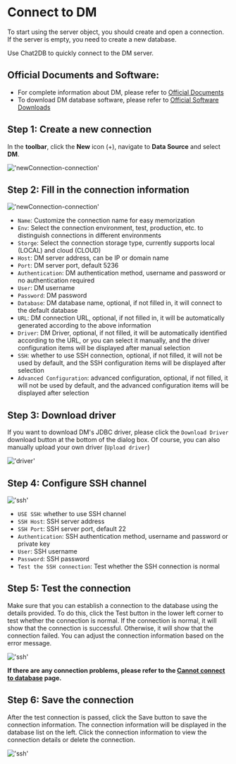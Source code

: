 # Connect to DM

To start using the server object, you should create and open a connection. If the server is empty, you need to create a new database.

Use Chat2DB to quickly connect to the DM server.

## Official Documents and Software:

- For complete information about DM, please refer to [Official Documents](https://eco.dameng.com/document/dm/zh-cn/pm/index.html)
- To download DM database software, please refer to [Official Software Downloads](https://www.dameng.com/list_103.html)

## Step 1: Create a new connection

In the **toolbar**, click the **New** icon (+), navigate to **Data Source** and select **DM**.

!['newConnection-connection'](/image/connection/dm1.png)

## Step 2: Fill in the connection information

!['newConnection-connection'](/image/connection/dm2.png)

- `Name`: Customize the connection name for easy memorization
- `Env`: Select the connection environment, test, production, etc. to distinguish connections in different environments
- `Storge`: Select the connection storage type, currently supports local (LOCAL) and cloud (CLOUD)
- `Host`: DM server address, can be IP or domain name
- `Port`: DM server port, default 5236
- `Authentication`: DM authentication method, username and password or no authentication required
- `User`: DM username
- `Password`: DM password
- `Database`: DM database name, optional, if not filled in, it will connect to the default database
- `URL`: DM connection URL, optional, if not filled in, it will be automatically generated according to the above information
- `Driver`: DM Driver, optional, if not filled, it will be automatically identified according to the URL, or you can select it manually, and the driver configuration items will be displayed after manual selection
- `SSH`: whether to use SSH connection, optional, if not filled, it will not be used by default, and the SSH configuration items will be displayed after selection
- `Advanced Configuration`: advanced configuration, optional, if not filled, it will not be used by default, and the advanced configuration items will be displayed after selection

## Step 3: Download driver

If you want to download DM's JDBC driver, please click the `Download Driver` download button at the bottom of the dialog box. Of course, you can also manually upload your own driver (`Upload driver`)

!['driver'](/image/connection/driver.png)

## Step 4: Configure SSH channel

!['ssh'](/image/connection/ssh.png)
- `USE SSH`: whether to use SSH channel
- `SSH Host`: SSH server address
- `SSH Port`: SSH server port, default 22
- `Authentication`: SSH authentication method, username and password or private key
- `User`: SSH username
- `Password`: SSH password
- `Test the SSH connection`: Test whether the SSH connection is normal

## Step 5: Test the connection

Make sure that you can establish a connection to the database using the details provided.
To do this, click the Test button in the lower left corner to test whether the connection is normal. If the connection is normal, it will show that the connection is successful. Otherwise, it will show that the connection failed. You can adjust the connection information based on the error message.

!['ssh'](/image/connection/test.png)

**If there are any connection problems, please refer to the [Cannot connect to database](https://docs.chat2db.ai/docs/question/Cannot-connect-to-database) page.**

## Step 6: Save the connection

After the test connection is passed, click the Save button to save the connection information. The connection information will be displayed in the database list on the left. Click the connection information to view the connection details or delete the connection.

!['ssh'](/image/connection/test.png)